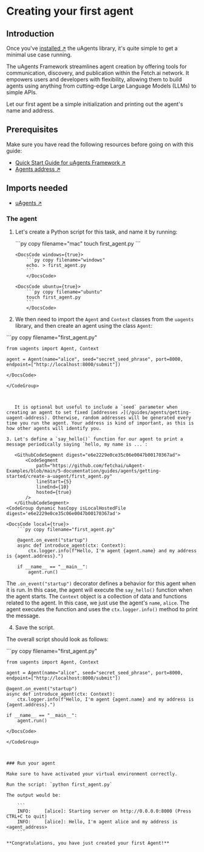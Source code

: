 
# Creating your first agent

## Introduction

Once you've [installed ↗️](/guides/agents/installing-uagent) the uAgents library, it's quite simple to get a minimal use case running.

The uAgents Framework streamlines agent creation by offering tools for communication, discovery, and publication within the Fetch.ai network. It empowers users and developers with flexibility, allowing them to build agents using anything from cutting-edge Large Language Models (LLMs) to simple APIs.

Let our first agent be a simple initialization and printing out the agent's name and address.

## Prerequisites

Make sure you have read the following resources before going on with this guide:

  - [Quick Start Guide for uAgents Framework ↗️](/guides/agents/quickstart)
  - [Agents address ↗️](/guides/agents/getting-started/getting-uagent-address)

## Imports needed

  - [uAgents ↗️](https://pypi.org/project/uagents/)

### The agent

1. Let's create a Python script for this task, and name it by running:

   <CodeGroup hasCopy isOSFile>
        <DocsCode mac={true}>
           ```py copy filename="mac"
           touch first_agent.py
           ```
           </DocsCode>

       <DocsCode windows={true}>
           ```py copy filename="windows"
           echo. > first_agent.py
           ```
           </DocsCode>

       <DocsCode ubuntu={true}>
           ```py copy filename="ubuntu"
           touch first_agent.py
           ```
           </DocsCode>
   </CodeGroup>

2. We then need to import the `Agent` and `Context` classes from the `uagents` library, and then create an agent using the class `Agent`:

   <GithubCodeSegment digest="b7cfb59c93a8a17a328b687575ed3a41">
       <CodeSegment
           path="https://github.com/fetchai/uAgent-Examples/blob/main/5-documentation/guides/agents/getting-started/create-a-uagent/first_agent.py"
           lineStart={1}
           lineEnd={3}
           hosted={true}
       />
   </GithubCodeSegment>
<CodeGroup dynamic hasCopy isLocalHostedFile digest='b7cfb59c93a8a17a328b687575ed3a41'>

<DocsCode local={true}>
	```py copy filename="first_agent.py"

	from uagents import Agent, Context
	
	agent = Agent(name="alice", seed="secret_seed_phrase", port=8000, endpoint=["http://localhost:8000/submit"])

```
</DocsCode>

</CodeGroup>



   It is optional but useful to include a `seed` parameter when creating an agent to set fixed [addresses ↗️](/guides/agents/getting-uagent-address). Otherwise, random addresses will be generated every time you run the agent. Your address is kind of important, as this is how other agents will identify you.

3. Let's define a `say_hello()` function for our agent to print a message periodically saying `hello, my name is ...`:

   <GithubCodeSegment digest="e6e2229e0ce35c06e0047b00170367ad">
       <CodeSegment
           path="https://github.com/fetchai/uAgent-Examples/blob/main/5-documentation/guides/agents/getting-started/create-a-uagent/first_agent.py"
           lineStart={5}
           lineEnd={10}
           hosted={true}
       />
   </GithubCodeSegment>
<CodeGroup dynamic hasCopy isLocalHostedFile digest='e6e2229e0ce35c06e0047b00170367ad'>

<DocsCode local={true}>
	```py copy filename="first_agent.py"

	@agent.on_event("startup")
	async def introduce_agent(ctx: Context):
	    ctx.logger.info(f"Hello, I'm agent {agent.name} and my address is {agent.address}.")
	
	if __name__ == "__main__":
	    agent.run()

```
</DocsCode>

</CodeGroup>



   The `.on_event("startup")` decorator defines a behavior for this agent when it is run. In this case, the agent will execute the `say_hello()` function when the agent starts. The `Context` object is a collection of data and functions related to the agent. In this case, we just use the agent's `name`, `alice`. The agent executes the function and uses the `ctx.logger.info()` method to print the message.

4. Save the script.

The overall script should look as follows:

   <GithubCodeSegment digest="ae9594feed39e2816a1f8f60261bac15">
       <CodeSegment
           path="https://github.com/fetchai/uAgent-Examples/blob/main/5-documentation/guides/agents/getting-started/create-a-uagent/first_agent.py"
           lineStart={1}
           lineEnd={10}
           hosted={true}
       />
   </GithubCodeSegment>
<CodeGroup dynamic hasCopy isLocalHostedFile digest='ae9594feed39e2816a1f8f60261bac15'>

<DocsCode local={true}>
	```py copy filename="first_agent.py"

	from uagents import Agent, Context
	
	agent = Agent(name="alice", seed="secret_seed_phrase", port=8000, endpoint=["http://localhost:8000/submit"])
	
	@agent.on_event("startup")
	async def introduce_agent(ctx: Context):
	    ctx.logger.info(f"Hello, I'm agent {agent.name} and my address is {agent.address}.")
	
	if __name__ == "__main__":
	    agent.run()

```
</DocsCode>

</CodeGroup>



### Run your agent

Make sure to have activated your virtual environment correctly.

Run the script: `python first_agent.py`

The output would be:

    ```
    INFO:     [alice]: Starting server on http://0.0.0.0:8000 (Press CTRL+C to quit)
    INFO:     [alice]: Hello, I'm agent alice and my address is <agent_address>
    ```

**Congratulations, you have just created your first Agent!**
